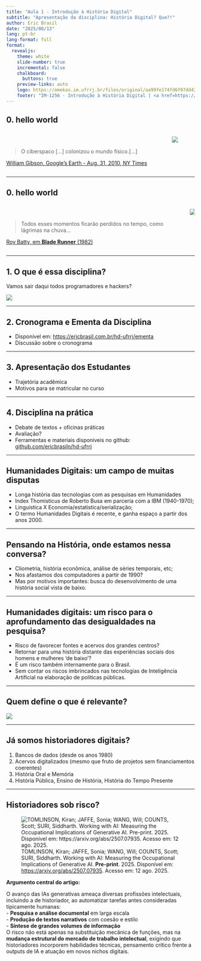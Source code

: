 ```yaml
---
title: "Aula 1 - Introdução à História Digital"
subtitle: "Apresentação da disciplina: História Digital? Que?!"
author: Eric Brasil
date: "2025/08/13"
lang: pt-br
lang-format: full
format:
  revealjs: 
    theme: white
    slide-number: true
    incremental: false 
    chalkboard: 
      buttons: true
    preview-links: auto
    logo: https://omekas.im.ufrrj.br/files/original/aa99fe174fd6f97dd42ee78a359a46428b9997be.png
    footer: "IM-1256 - Introdução à História Digital | <a href=https://ericbrasil.com.br/hd-ufrrj/>Acesse o material da disciplina</a>"
---
```


## 0. hello world {.center} 

::::columns
:::column
<br>

>O ciberspaco […] colonizou o mundo físico.[...] 

[William Gibson, Google’s Earth - Aug. 31, 2010, NY Times](https://www.nytimes.com/2010/09/01/opinion/01gibson.html)
:::
:::column
![](https://media2.giphy.com/media/wypKXPQggwaCA/giphy.webp?cid=790b7611ivsfh6pfisdmz85shjtbrd7ojft3aiuecdzvffy0&ep=v1_gifs_search&rid=giphy.webp&ct=g)
:::
::::

---

## 0. hello world {.center} 

::::columns
:::column
<br>

>Todos esses momentos ficarão perdidos no tempo, como lágrimas na chuva...
<br>

[Roy Batty, em **Blade Runner** (1982)](https://www.youtube.com/watch?v=NoAzpa1x7jU)

:::
:::column
![](imgs/unicorn.jpg)
:::
::::

---

## 1. O que é essa disciplina? {.center}

Vamos sair daqui todos programadores e hackers?

![](https://media1.giphy.com/media/3o6wNIV9FP28JIleyk/giphy.gif?cid=790b761122702fc03784413d1e84fbe31a5613b955b9bf24&rid=giphy.gif&ct=g)

---

## 2. Cronograma e Ementa da Disciplina {.center}

- Disponível em: [https://ericbrasil.com.br/hd-ufrrj/ementa](https://ericbrasil.com.br/hd-ufrrj/ementa)
- Discussão sobre o cronograma

---

## 3. Apresentação dos Estudantes {.center}

- Trajetória acadêmica
- Motivos para se matricular no curso

---

## 4. Disciplina na prática {.center}

- Debate de textos + oficinas práticas
- Avaliação?
- Ferramentas e materiais disponíveis no github: [github.com/ericbrasiln/hd-ufrrj](https://ericbrasil.com.br/hd-ufrrj)

---

## Humanidades Digitais: um campo de muitas disputas {.center}

- Longa história das tecnologias com as pesquisas em Humanidades
- Index Thomisticus de Roberto Busa em parceria com a IBM (1940-1970);
- Linguística X Economia/estatística/serialização;
- O termo Humanidades Digitais é recente, e ganha espaço a partir dos anos 2000.

---

## Pensando na História, onde estamos nessa conversa? {.center}

- Cliometria, história econômica, análise de séries temporais, etc;
- Nos afastamos dos computadores a partir de 1990?
- Mas por motivos importantes: busca do desenvolvimento de uma história social vista de baixo.

---

## Humanidades digitais: um risco para o aprofundamento das desigualdades na pesquisa? {.center}


- Risco de favorecer fontes e acervos dos grandes centros?
- Retornar para uma história distante das experiências sociais dos homens e mulheres 'de baixo'?
- É um risco também internamente para o Brasil.
- Sem contar os riscos imbrincados nas tecnologias de Inteligência Artificial na elaboração de políticas públicas.

---

## Quem define o que é relevante? {.center}

![](https://i.giphy.com/media/Xch9I90tRezyicQgma/giphy.webp)

---

## Já somos historiadores digitais? {.center}

1. Bancos de dados (desde os anos 1980)
2. Acervos digitalizados (mesmo que fruto de projetos sem financiamentos coerentes)
3. História Oral e Memória
4. História Pública, Ensino de História, História do Tempo Presente

---

## Historiadores sob risco? {.center}

![TOMLINSON, Kiran; JAFFE, Sonia; WANG, Will; COUNTS, Scott; SURI, Siddharth. Working with AI: Measuring the Occupational Implications of Generative AI. **Pre-print**. 2025. Disponível em: [https://arxiv.org/abs/2507.07935](https://arxiv.org/abs/2507.07935). Acesso em: 12 ago. 2025.](imgs/paper_ia.png)

:::notes
**Argumento central do artigo:**

O avanço das IAs generativas ameaça diversas profissões intelectuais, incluindo a de historiador, ao automatizar tarefas antes consideradas tipicamente humanas:  
- **Pesquisa e análise documental** em larga escala  
- **Produção de textos narrativos** com coesão e estilo  
- **Síntese de grandes volumes de informação**  
O risco não está apenas na substituição mecânica de funções, mas na **mudança estrutural do mercado de trabalho intelectual**, exigindo que historiadores incorporem habilidades técnicas, pensamento crítico frente a outputs de IA e atuação em novos nichos digitais.
:::
